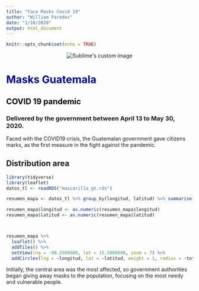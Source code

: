 ---
title: "Face Masks Covid 19"
author: "William Paredes"
date: "1/10/2020"
output: html_document
---

```{r setup, include=FALSE}
knitr::opts_chunk$set(echo = TRUE)
```


<p align="center">
  <img src="https://github.com/wparedesgt/data_products/blob/master/Semana02/imagen/datosgt_logo.png?raw=true" alt="Sublime's custom image"/>
</p>

# Masks Guatemala {style="color: darkblue;"}

## COVID 19 pandemic {style="color: black;"}

### Delivered by the government between April 13 to May 30, 2020.

Faced with the COVID19 crisis, the Guatemalan government gave citizens marks, as the first measure in the fight against the pandemic.

## Distribution area

```{r include=FALSE}

library(tidyverse)
library(leaflet)
datos_tl <- readRDS("mascarilla_gt.rds")

resumen_mapa <- datos_tl %>% group_by(longitud, latitud) %>% summarise(total = sum(numero_mascarillas))

```


<style>
.html-widget {
    margin: auto;
}
</style>


```{r echo=FALSE} 



resumen_mapa$longitud <- as.numeric(resumen_mapa$longitud)
resumen_mapa$latitud <- as.numeric(resumen_mapa$latitud)



resumen_mapa %>% 
  leaflet() %>%
  addTiles() %>%
  setView(lng = -90.2500000, lat = 15.5000000, zoom = 7) %>% 
  addCircles(lng = ~longitud, lat = ~latitud, weight = 1, radius = ~total * 2)
```


Initially, the central area was the most affected, so government authorities began giving away masks to the population, focusing on the most needy and vulnerable people.
